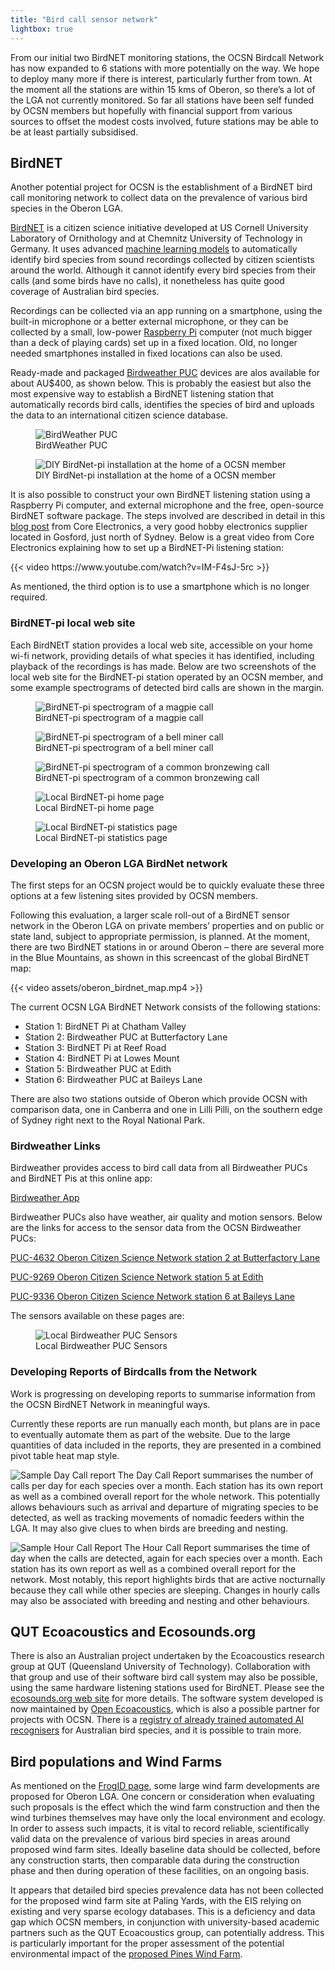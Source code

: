 ```yaml
---
title: "Bird call sensor network"
lightbox: true
---
```


::: {.callout-note title="Current status of this initiative"}
From our initial two BirdNET monitoring stations, the OCSN Birdcall Network has now expanded to 6 stations with more potentially on the way. We hope to deploy many more if there is interest, particularly further from town. At the moment all the stations are within 15 kms of Oberon, so there's a lot of the LGA not currently monitored. So far all stations have been self funded by OCSN members but hopefully with financial support from various sources to offset the modest costs involved, future stations may be able to be at least partially subsidised.
:::

## BirdNET

Another potential project for OCSN is the establishment of a BirdNET bird call monitoring network to collect data on the prevalence of various bird species in the Oberon LGA.

[BirdNET](https://birdnet.cornell.edu) is a citizen science initiative developed at US Cornell University Laboratory of Ornithology and at Chemnitz University of Technology in Germany. It uses advanced [machine learning models](https://en.wikipedia.org/wiki/Machine_learning) to automatically identify bird species from sound recordings collected by citizen scientists around the world. Although it cannot identify every bird species from their calls (and some birds have no calls), it nonetheless has quite good coverage of Australian bird species.

Recordings can be collected via an app running on a smartphone, using the built-in microphone or a better external microphone, or they can be collected by a small, low-power [Raspberry Pi](https://www.raspberrypi.com) computer (not much bigger than a deck of playing cards) set up in a fixed location. Old, no longer needed smartphones installed in fixed locations can also be used.

Ready-made and packaged [Birdweather PUC](https://www.birdweather.com) devices are alos available for about AU$400, as shown below. This is probably the easiest but also the most expensive way to establish a BirdNET listening station that automatically records bird calls, identifies the species of bird and uploads the data to an international citizen science database.

![BirdWeather PUC](assets/birdweather_puc.png)

:::{.aside}
![DIY BirdNet-pi installation at the home of a OCSN member](assets/diy-birdnet-pi.png)
:::

It is also possible to construct your own BirdNET listening station using a Raspberry Pi computer, and external microphone and the free, open-source BirdNET software package. The steps involved are described in detail in this [blog post](https://core-electronics.com.au/projects/bird-calls-raspberry-pi/) from Core Electronics, a very good hobby electronics supplier located in Gosford, just north of Sydney. Below is a great video from Core Electronics explaining how to set up a BirdNET-Pi listening station:

{{< video https://www.youtube.com/watch?v=IM-F4sJ-5rc >}}

As mentioned, the third option is to use a smartphone which is no longer required.

### BirdNET-pi local web site

Each BirdNEtT station provides a local web site, accessible on your home wi-fi network, providing details of what species it has identified, including playback of the recordings is has made. Below are two screenshots of the local web site for the BirdNET-pi station operated by an OCSN member, and some example spectrograms of detected bird calls are shown in the margin.

:::{.aside}
![BirdNET-pi spectrogram of a magpie call](assets/birdnet-pi-spectrogram-magpie.png)

![BirdNET-pi spectrogram of a bell miner call](assets/birdnet-pi-spectrogram-bell-miner.png)

![BirdNET-pi spectrogram of a common bronzewing call](assets/birdnet-pi-spectrogram-common-bronzewing.png)
:::

![Local BirdNET-pi home page](assets/birdnet-pi-home-page.png)

![Local BirdNET-pi statistics page](assets/birdnet-pi-statistics.png)

### Developing an Oberon LGA BirdNet network

The first steps for an OCSN project would be to quickly evaluate these three options at a few listening sites provided by OCSN members.

Following this evaluation, a larger scale roll-out of a BirdNET sensor network in the Oberon LGA on private members' properties and on public or state land, subject to appropriate permission, is planned. At the moment, there are two BirdNET stations in or around Oberon -- there are several more in the Blue Mountains, as shown in this screencast of the global BirdNET map:

{{< video assets/oberon_birdnet_map.mp4 >}}

The current OCSN LGA BirdNET Network consists of the following stations:

* Station 1: BirdNET Pi at Chatham Valley
* Station 2: Birdweather PUC at Butterfactory Lane
* Station 3: BirdNET Pi at Reef Road
* Station 4: BirdNET Pi at Lowes Mount
* Station 5: Birdweather PUC at Edith
* Station 6: Birdweather PUC at Baileys Lane

There are also two stations outside of Oberon which provide OCSN with comparison data, one in Canberra and one in Lilli Pilli, on the southern edge of Sydney right next to the Royal National Park. 

### Birdweather Links

Birdweather provides access to bird call data from all Birdweather PUCs and BirdNET Pis at this online app:

[Birdweather App](https://app.birdweather.com/)

Birdweather PUCs also have weather, air quality and motion sensors. Below are the links for access to the sensor data from the OCSN Birdweather PUCs:

[PUC-4632 Oberon Citizen Science Network station 2 at Butterfactory Lane](https://app.birdweather.com/stations/4632/sensors)

[PUC-9269 Oberon Citizen Science Network station 5 at Edith](https://app.birdweather.com/stations/9269/sensors)

[PUC-9336 Oberon Citizen Science Network station 6 at Baileys Lane](https://app.birdweather.com/stations/9336/sensors)


The sensors available on these pages are:

![Local Birdweather PUC Sensors](assets/PUC sensors.png)

### Developing Reports of Birdcalls from the Network

Work is progressing on developing reports to summarise information from the OCSN BirdNET Network in meaningful ways.

Currently these reports are run manually each month, but plans are in pace to eventually automate them as part of the website. Due to the large quantities of data included in the reports, they are presented in a combined pivot table heat map style.

![Sample Day Call report](assets/OCSN Oberon LGA 2411DayPivot.png)
The Day Call Report summarises the number of calls per day for each species over a month. Each station has its own report as well as a combined overall report for the whole network. This potentially allows behaviours such as arrival and departure of migrating species to be detected, as well as tracking movements of nomadic feeders within the LGA. It may also give clues to when birds are breeding and nesting.

![Sample Hour Call Report](assets/OCSN Oberon LGA 2411HourPivot.png)
The Hour Call Report summarises the time of day when the calls are detected, again for each species over a month. Each station has its own report as well as a combined overall report for the network. Most notably, this report highlights birds that are active nocturnally because they call while other species are sleeping. Changes in hourly calls may also be associated with breeding and nesting and other behaviours.


## QUT Ecoacoustics and Ecosounds.org

There is also an Australian project undertaken by the Ecoacoustics research group at QUT (Queensland University of Technology). Collaboration with that group and use of their software bird call system may also be possible, using the same hardware listening stations used for BirdNET. Please see the [ecosounds.org web site](https://www.ecosounds.org) for more details. The software system developed is now maintained by [Open Ecoacoustics](https://openecoacoustics.org), which is also a possible partner for projects with OCSN. There is a [registry of already trained automated AI recognisers](https://openecoacoustics.org/resources/registry/) for Australian bird species, and it is possible to train more.

## Bird populations and Wind Farms

As mentioned on the [FrogID page](frogid.html#frogs-and-wind-farms), some large wind farm developments are proposed for Oberon LGA. One concern or consideration when evaluating such proposals is the effect which the wind farm construction and then the wind turbines themselves may have only the local environment and ecology. In order to assess such impacts, it is vital to record reliable, scientifically valid data on the prevalence of various bird species in areas around proposed wind farm sites. Ideally baseline data should be collected, before any construction starts, then comparable data during the construction phase and then during operation of these facilities, on an ongoing basis.

It appears that detailed bird species prevalence data has not been collected for the proposed wind farm site at Paling Yards, with the EIS relying on existing and very sparse ecology databases. This is a deficiency and data gap which OCSN members, in conjunction with university-based academic partners such as the QUT Ecoacoustics group, can potentially address. This is particularly important for the proper assessment of the potential environmental impact of the [proposed Pines Wind Farm](wind_farms.html#the-proposed-pines-wind-farm).


